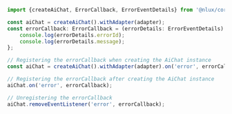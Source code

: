 ```ts
import {createAiChat, ErrorCallback, ErrorEventDetails} from '@nlux/core';

const aiChat = createAiChat().withAdapter(adapter);
const errorCallback: ErrorCallback = (errorDetails: ErrorEventDetails) => {
    console.log(errorDetails.errorId);
    console.log(errorDetails.message);
};
```

```ts
// Registering the errorCallback when creating the AiChat instance
const aiChat = createAiChat().withAdapter(adapter).on('error', errorCallback);
```

```ts
// Registering the errorCallback after creating the AiChat instance
aiChat.on('error', errorCallback);
```

```ts
// Unregistering the errorCallback
aiChat.removeEventListener('error', errorCallback);
```
